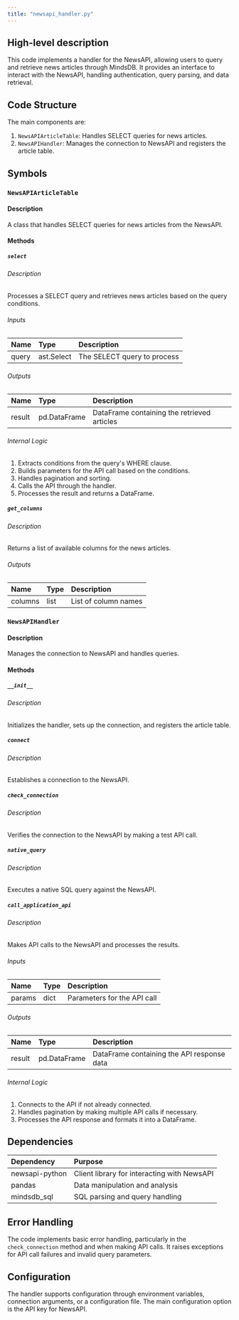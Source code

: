 ```yaml
---
title: "newsapi_handler.py"
---
```


## High-level description
This code implements a handler for the NewsAPI, allowing users to query and retrieve news articles through MindsDB. It provides an interface to interact with the NewsAPI, handling authentication, query parsing, and data retrieval.

## Code Structure
The main components are:
1. `NewsAPIArticleTable`: Handles SELECT queries for news articles.
2. `NewsAPIHandler`: Manages the connection to NewsAPI and registers the article table.

## Symbols

### `NewsAPIArticleTable`
#### Description
A class that handles SELECT queries for news articles from the NewsAPI.

#### Methods

##### `select`
###### Description
Processes a SELECT query and retrieves news articles based on the query conditions.

###### Inputs
| Name | Type | Description |
|:-----|:-----|:------------|
| query | ast.Select | The SELECT query to process |

###### Outputs
| Name | Type | Description |
|:-----|:-----|:------------|
| result | pd.DataFrame | DataFrame containing the retrieved articles |

###### Internal Logic
1. Extracts conditions from the query's WHERE clause.
2. Builds parameters for the API call based on the conditions.
3. Handles pagination and sorting.
4. Calls the API through the handler.
5. Processes the result and returns a DataFrame.

##### `get_columns`
###### Description
Returns a list of available columns for the news articles.

###### Outputs
| Name | Type | Description |
|:-----|:-----|:------------|
| columns | list | List of column names |

### `NewsAPIHandler`
#### Description
Manages the connection to NewsAPI and handles queries.

#### Methods

##### `__init__`
###### Description
Initializes the handler, sets up the connection, and registers the article table.

##### `connect`
###### Description
Establishes a connection to the NewsAPI.

##### `check_connection`
###### Description
Verifies the connection to the NewsAPI by making a test API call.

##### `native_query`
###### Description
Executes a native SQL query against the NewsAPI.

##### `call_application_api`
###### Description
Makes API calls to the NewsAPI and processes the results.

###### Inputs
| Name | Type | Description |
|:-----|:-----|:------------|
| params | dict | Parameters for the API call |

###### Outputs
| Name | Type | Description |
|:-----|:-----|:------------|
| result | pd.DataFrame | DataFrame containing the API response data |

###### Internal Logic
1. Connects to the API if not already connected.
2. Handles pagination by making multiple API calls if necessary.
3. Processes the API response and formats it into a DataFrame.

## Dependencies
| Dependency | Purpose |
|:-----------|:--------|
| newsapi-python | Client library for interacting with NewsAPI |
| pandas | Data manipulation and analysis |
| mindsdb_sql | SQL parsing and query handling |

## Error Handling
The code implements basic error handling, particularly in the `check_connection` method and when making API calls. It raises exceptions for API call failures and invalid query parameters.

## Configuration
The handler supports configuration through environment variables, connection arguments, or a configuration file. The main configuration option is the API key for NewsAPI.